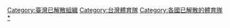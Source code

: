 [[Category:臺灣已解散組織|Category:臺灣已解散組織]]
[[Category:台灣體育隊|Category:台灣體育隊]]
[[Category:各國已解散的體育隊|Category:各國已解散的體育隊]]
[[Category:台灣體育史|*]]